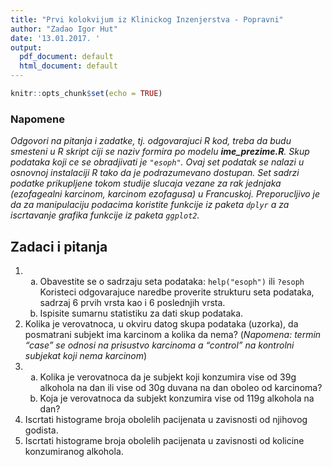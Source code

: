 ```yaml
---
title: "Prvi kolokvijum iz Klinickog Inzenjerstva - Popravni"
author: "Zadao Igor Hut"
date: '13.01.2017. '
output:
  pdf_document: default
  html_document: default
---
```



```r
knitr::opts_chunk$set(echo = TRUE)
```

### Napomene

*Odgovori na pitanja i zadatke, tj. odgovarajuci R kod, treba da budu smesteni u R skript ciji se naziv formira po modelu **ime_prezime.R**.*
*Skup podataka koji ce se obradjivati je `"esoph"`. Ovaj set podatak se nalazi u osnovnoj instalaciji R tako da je podrazumevano dostupan. Set sadrzi podatke prikupljene tokom studije slucaja vezane za rak jednjaka (ezofagealni karcinom, karcinom ezofagusa) u Francuskoj.*
*Preporucljivo je da za manipulaciju podacima koristite funkcije iz paketa `dplyr` a za iscrtavanje grafika funkcije iz paketa `ggplot2`.*

## Zadaci i pitanja

1. 
    a. Obavestite se o sadrzaju seta podataka: `help("esoph")` ili `?esoph` 
Koristeci odgovarajuce naredbe proverite strukturu seta podataka, sadrzaj 6 prvih vrsta kao i 6 poslednjih vrsta.
    b. Ispisite sumarnu statistiku za dati skup podataka.
2. Kolika je verovatnoca, u okviru datog skupa podataka (uzorka), da posmatrani subjekt ima karcinom a kolika da nema? (*Napomena: termin "case" se odnosi na prisustvo karcinoma a "control" na kontrolni subjekat koji nema karcinom*)
3.  
    a. Kolika je verovatnoca da je subjekt koji konzumira vise od 39g alkohola na dan ili vise od 30g duvana na dan oboleo od karcinoma?
    b. Koja je verovatnoca da subjekt konzumira vise od 119g alkohola na dan?
4. Iscrtati histograme broja obolelih pacijenata u zavisnosti od njihovog godista. 
5. Iscrtati histograme broja obolelih pacijenata u zavisnosti od kolicine konzumiranog alkohola. 


